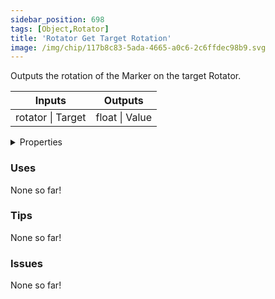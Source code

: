 ```yaml
---
sidebar_position: 698
tags: [Object,Rotator]
title: 'Rotator Get Target Rotation'
image: /img/chip/117b8c83-5ada-4665-a0c6-2c6ffdec98b9.svg
---
```


Outputs the rotation of the Marker on the target Rotator.



<IChip uuid="117b8c83-5ada-4665-a0c6-2c6ffdec98b9"/>

<table><thead><tr><th>Inputs</th><th>Outputs</th></tr></thead><tbody><tr><td>rotator | Target</td><td>float | Value</td></tr></tbody></table>

<details>
  <summary>Properties</summary>
  <div>
    <div>
    <table>
      <tbody>
        <tr>
          <td>Is beta required?</td>
          <td>No</td>
        </tr>
        <tr>
          <td>Is chip a trolling risk?</td>
          <td>No</td>
        </tr>
        <tr>
          <td>Is chip a role assignment risk?</td>
          <td>No</td>
        </tr>
        <tr>
          <td>Chip UUID</td>
          <td>117b8c83-5ada-4665-a0c6-2c6ffdec98b9</td>
        </tr>
        <tr>
          <td>Room availability</td>
          <td>Available everywhere</td>
        </tr>
      </tbody>
    </table>
    </div>
  </div>
</details>

### Uses

None so far!

### Tips

None so far!

### Issues

None so far!